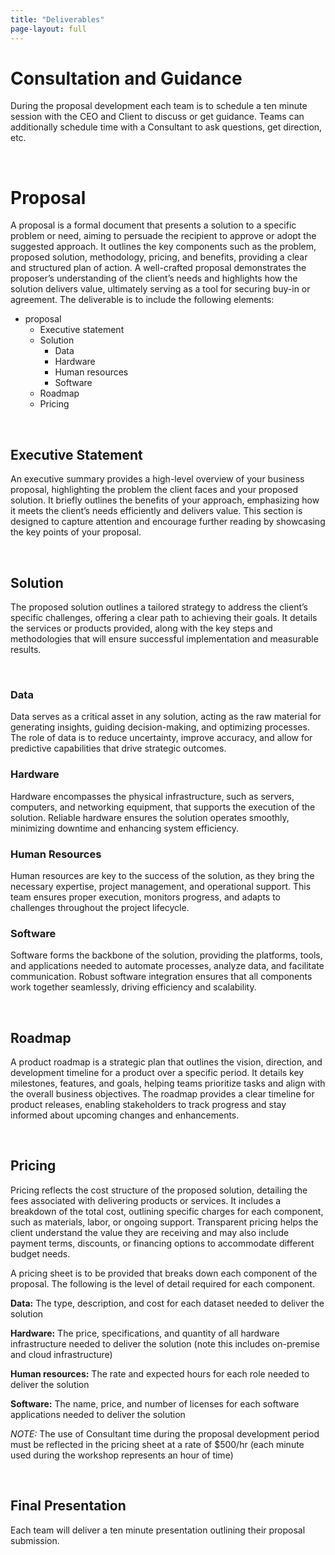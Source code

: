 ```yaml
---
title: "Deliverables"
page-layout: full
---
```



# Consultation and Guidance
During the proposal development each team is to schedule a ten minute session with the CEO and Client to discuss or get guidance. Teams can additionally schedule time with a Consultant to ask questions, get direction, etc.

<br>

# Proposal
A proposal is a formal document that presents a solution to a specific problem or need, aiming to persuade the recipient to approve or adopt the suggested approach. It outlines the key components such as the problem, proposed solution, methodology, pricing, and benefits, providing a clear and structured plan of action. A well-crafted proposal demonstrates the proposer’s understanding of the client’s needs and highlights how the solution delivers value, ultimately serving as a tool for securing buy-in or agreement. The deliverable is to include the following elements:

- proposal
  - Executive statement
  - Solution
    - Data
    - Hardware
    - Human resources
    - Software
  - Roadmap
  - Pricing

<br>
  
## Executive Statement
An executive summary provides a high-level overview of your business proposal, highlighting the problem the client faces and your proposed solution. It briefly outlines the benefits of your approach, emphasizing how it meets the client’s needs efficiently and delivers value. This section is designed to capture attention and encourage further reading by showcasing the key points of your proposal.

<br>

## Solution
The proposed solution outlines a tailored strategy to address the client’s specific challenges, offering a clear path to achieving their goals. It details the services or products provided, along with the key steps and methodologies that will ensure successful implementation and measurable results.

<br>

### Data
Data serves as a critical asset in any solution, acting as the raw material for generating insights, guiding decision-making, and optimizing processes. The role of data is to reduce uncertainty, improve accuracy, and allow for predictive capabilities that drive strategic outcomes.

### Hardware
Hardware encompasses the physical infrastructure, such as servers, computers, and networking equipment, that supports the execution of the solution. Reliable hardware ensures the solution operates smoothly, minimizing downtime and enhancing system efficiency.

### Human Resources
Human resources are key to the success of the solution, as they bring the necessary expertise, project management, and operational support. This team ensures proper execution, monitors progress, and adapts to challenges throughout the project lifecycle.

### Software
Software forms the backbone of the solution, providing the platforms, tools, and applications needed to automate processes, analyze data, and facilitate communication. Robust software integration ensures that all components work together seamlessly, driving efficiency and scalability.

<br>

## Roadmap
A product roadmap is a strategic plan that outlines the vision, direction, and development timeline for a product over a specific period. It details key milestones, features, and goals, helping teams prioritize tasks and align with the overall business objectives. The roadmap provides a clear timeline for product releases, enabling stakeholders to track progress and stay informed about upcoming changes and enhancements.

<br>

## Pricing
Pricing reflects the cost structure of the proposed solution, detailing the fees associated with delivering products or services. It includes a breakdown of the total cost, outlining specific charges for each component, such as materials, labor, or ongoing support. Transparent pricing helps the client understand the value they are receiving and may also include payment terms, discounts, or financing options to accommodate different budget needs.

A pricing sheet is to be provided that breaks down each component of the proposal. The following is the level of detail required for each component.

**Data:** The type, description, and cost for each dataset needed to deliver the solution

**Hardware:** The price, specifications, and quantity of all hardware infrastructure needed to deliver the solution (note this includes on-premise and cloud infrastructure)

**Human resources:** The rate and expected hours for each role needed to deliver the solution

**Software:** The name, price, and number of licenses for each software applications needed to deliver the solution

*NOTE:* The use of Consultant time during the proposal development period must be reflected in the pricing sheet at a rate of $500/hr (each minute used during the workshop represents an hour of time)


<br>

## Final Presentation
Each team will deliver a ten minute presentation outlining their proposal submission.

